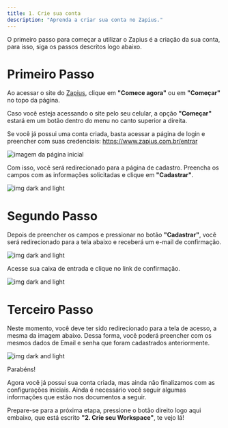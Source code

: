 ```yaml
---
title: 1. Crie sua conta
description: "Aprenda a criar sua conta no Zapius."
---
```


O primeiro passo para começar a utilizar o Zapius é a criação da sua conta, para isso, siga os passos descritos logo abaixo. 

# Primeiro Passo

Ao acessar o site do [Zapius](https://zapius.com.br/), clique em **"Comece agora"** ou em **"Começar"** no topo da página.

<Warning>

Caso você esteja acessando o site pelo seu celular, a opção **"Começar"** estará em um botão dentro do menu no canto superior a direita.

Se você já possui uma conta criada, basta acessar a página de login e preencher com suas credenciais: https://www.zapius.com.br/entrar

</Warning>

<img src="/images/pagina-inicial.png" alt="imagem da página inicial" class="shadow-lg rounded-lg border " />

Com isso, você será redirecionado para a página de cadastro. Preencha os campos com as informações solicitadas e clique em **"Cadastrar"**.

<div className="w-full flex justify-center">
  <img alt="img dark and light" className="dark:block" class="shadow-lg rounded-lg border" src="/images/pagina-de-cadastro.png" />
</div>


# Segundo Passo

Depois de preencher os campos e pressionar no botão **"Cadastrar"**, você será redirecionado para a tela abaixo e receberá um e-mail de confirmação.

<div className="w-full flex justify-center">
  <img alt="img dark and light" className="dark:block" class="shadow-lg rounded-lg border" src="/images/pagina-de-acesso-com-aviso.png" />
</div>

Acesse sua caixa de entrada e clique no link de confirmação.

<div className="w-full flex justify-center">
  <img alt="img dark and light" className="dark:block" class="shadow-lg rounded-lg border" src="/images/confirmar-email.png" />
</div>

# Terceiro Passo

Neste momento, você deve ter sido redirecionado para a tela de acesso, a mesma da imagem abaixo. Dessa forma, você poderá preencher com os mesmos dados de Email e senha que foram cadastrados anteriormente.

<div className="w-full flex justify-center">
  <img alt="img dark and light" className="dark:block" class="shadow-lg rounded-lg border" src="/images/pagina-de-acesso.png" />
</div>

Parabéns! 

Agora você já possui sua conta criada, mas ainda não finalizamos com as configurações iniciais. Ainda é necessário você seguir algumas informações que estão nos documentos a seguir. 

Prepare-se para a próxima etapa, pressione o botão direito logo aqui embaixo, que está escrito **"2. Crie seu Workspace"**, te vejo lá!